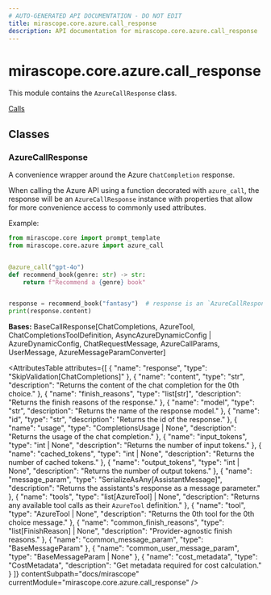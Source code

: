 ```yaml
---
# AUTO-GENERATED API DOCUMENTATION - DO NOT EDIT
title: mirascope.core.azure.call_response
description: API documentation for mirascope.core.azure.call_response
---
```


# mirascope.core.azure.call_response

<ApiType type="Module" />

This module contains the `AzureCallResponse` class.

<Info title="Usage">

[Calls](/docs/mirascope/learn/calls#handling-responses)

</Info>

## Classes

### AzureCallResponse

<ApiType type="Class" />

A convenience wrapper around the Azure `ChatCompletion` response.

When calling the Azure API using a function decorated with `azure_call`, the
response will be an `AzureCallResponse` instance with properties that allow for
more convenience access to commonly used attributes.

Example:

```python
from mirascope.core import prompt_template
from mirascope.core.azure import azure_call


@azure_call("gpt-4o")
def recommend_book(genre: str) -> str:
    return f"Recommend a {genre} book"


response = recommend_book("fantasy")  # response is an `AzureCallResponse` instance
print(response.content)
```

**Bases:** BaseCallResponse[ChatCompletions, AzureTool, ChatCompletionsToolDefinition, AsyncAzureDynamicConfig | AzureDynamicConfig, ChatRequestMessage, AzureCallParams, UserMessage, AzureMessageParamConverter]

<AttributesTable
  attributes={[
  {
    "name": "response",
    "type": "SkipValidation[ChatCompletions]"
  },
  {
    "name": "content",
    "type": "str",
    "description": "Returns the content of the chat completion for the 0th choice."
  },
  {
    "name": "finish_reasons",
    "type": "list[str]",
    "description": "Returns the finish reasons of the response."
  },
  {
    "name": "model",
    "type": "str",
    "description": "Returns the name of the response model."
  },
  {
    "name": "id",
    "type": "str",
    "description": "Returns the id of the response."
  },
  {
    "name": "usage",
    "type": "CompletionsUsage | None",
    "description": "Returns the usage of the chat completion."
  },
  {
    "name": "input_tokens",
    "type": "int | None",
    "description": "Returns the number of input tokens."
  },
  {
    "name": "cached_tokens",
    "type": "int | None",
    "description": "Returns the number of cached tokens."
  },
  {
    "name": "output_tokens",
    "type": "int | None",
    "description": "Returns the number of output tokens."
  },
  {
    "name": "message_param",
    "type": "SerializeAsAny[AssistantMessage]",
    "description": "Returns the assistants's response as a message parameter."
  },
  {
    "name": "tools",
    "type": "list[AzureTool] | None",
    "description": "Returns any available tool calls as their `AzureTool` definition."
  },
  {
    "name": "tool",
    "type": "AzureTool | None",
    "description": "Returns the 0th tool for the 0th choice message."
  },
  {
    "name": "common_finish_reasons",
    "type": "list[FinishReason] | None",
    "description": "Provider-agnostic finish reasons."
  },
  {
    "name": "common_message_param",
    "type": "BaseMessageParam"
  },
  {
    "name": "common_user_message_param",
    "type": "BaseMessageParam | None"
  },
  {
    "name": "cost_metadata",
    "type": "CostMetadata",
    "description": "Get metadata required for cost calculation."
  }
]}
  contentSubpath="docs/mirascope"
  currentModule="mirascope.core.azure.call_response"
/>



